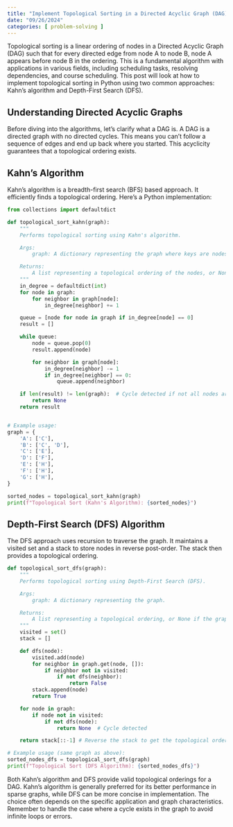 ```yaml
---
title: "Implement Topological Sorting in a Directed Acyclic Graph (DAG)"
date: "09/26/2024"
categories: [ problem-solving ]
---
```


Topological sorting is a linear ordering of nodes in a Directed Acyclic Graph (DAG) such that for every directed edge from node A to node B, node A appears before node B in the ordering.  This is a fundamental algorithm with applications in various fields, including scheduling tasks, resolving dependencies, and course scheduling.  This post will look at how to implement topological sorting in Python using two common approaches: Kahn's algorithm and Depth-First Search (DFS).


## Understanding Directed Acyclic Graphs

Before diving into the algorithms, let's clarify what a DAG is. A DAG is a directed graph with no directed cycles. This means you can't follow a sequence of edges and end up back where you started. This acyclicity guarantees that a topological ordering exists.


## Kahn's Algorithm

Kahn's algorithm is a breadth-first search (BFS) based approach. It efficiently finds a topological ordering. Here's a Python implementation:

```python
from collections import defaultdict

def topological_sort_kahn(graph):
    """
    Performs topological sorting using Kahn's algorithm.

    Args:
        graph: A dictionary representing the graph where keys are nodes and values are lists of their neighbors.

    Returns:
        A list representing a topological ordering of the nodes, or None if the graph is cyclic.
    """
    in_degree = defaultdict(int)
    for node in graph:
        for neighbor in graph[node]:
            in_degree[neighbor] += 1

    queue = [node for node in graph if in_degree[node] == 0]
    result = []

    while queue:
        node = queue.pop(0)
        result.append(node)

        for neighbor in graph[node]:
            in_degree[neighbor] -= 1
            if in_degree[neighbor] == 0:
                queue.append(neighbor)

    if len(result) != len(graph):  # Cycle detected if not all nodes are in result
        return None
    return result


# Example usage:
graph = {
    'A': ['C'],
    'B': ['C', 'D'],
    'C': ['E'],
    'D': ['F'],
    'E': ['H'],
    'F': ['H'],
    'G': ['H'],
}

sorted_nodes = topological_sort_kahn(graph)
print(f"Topological Sort (Kahn's Algorithm): {sorted_nodes}")

```


## Depth-First Search (DFS) Algorithm

The DFS approach uses recursion to traverse the graph.  It maintains a visited set and a stack to store nodes in reverse post-order.  The stack then provides a topological ordering.


```python
def topological_sort_dfs(graph):
    """
    Performs topological sorting using Depth-First Search (DFS).

    Args:
        graph: A dictionary representing the graph.

    Returns:
        A list representing a topological ordering, or None if the graph is cyclic.
    """
    visited = set()
    stack = []

    def dfs(node):
        visited.add(node)
        for neighbor in graph.get(node, []):
            if neighbor not in visited:
                if not dfs(neighbor):
                    return False
        stack.append(node)
        return True

    for node in graph:
        if node not in visited:
            if not dfs(node):
                return None  # Cycle detected

    return stack[::-1] # Reverse the stack to get the topological order

# Example usage (same graph as above):
sorted_nodes_dfs = topological_sort_dfs(graph)
print(f"Topological Sort (DFS Algorithm): {sorted_nodes_dfs}")

```

Both Kahn's algorithm and DFS provide valid topological orderings for a DAG.  Kahn's algorithm is generally preferred for its better performance in sparse graphs, while DFS can be more concise in implementation.  The choice often depends on the specific application and graph characteristics.  Remember to handle the case where a cycle exists in the graph to avoid infinite loops or errors.

